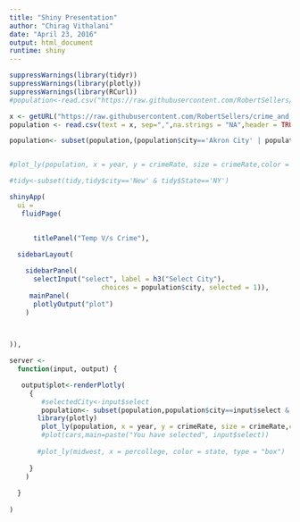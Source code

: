```yaml
---
title: "Shiny Presentation"
author: "Chirag Vithalani"
date: "April 23, 2016"
output: html_document
runtime: shiny
---
```



```r

suppressWarnings(library(tidyr))
suppressWarnings(library(plotly))
suppressWarnings(library(RCurl))
#population<-read.csv("https://raw.githubusercontent.com/RobertSellers/crime_and_weather_study/master/data/Export/crimeANDweather_v1.csv", sep=",",na.strings = "NA",header = TRUE,stringsAsFactors = FALSE)

x <- getURL("https://raw.githubusercontent.com/RobertSellers/crime_and_weather_study/master/data/Export/crimeANDweather_v1.csv")
population <- read.csv(text = x, sep=",",na.strings = "NA",header = TRUE,stringsAsFactors = FALSE)

population<- subset(population,(population$city=='Akron City' | population$city=='Ada County') & population$year >2005)


#plot_ly(population, x = year, y = crimeRate, size = crimeRate,color = meanMaxF,opacity = meanMaxF, mode = "markers",colors ="Reds")

#tidy<-subset(tidy,tidy$city=='New' & tidy$State=='NY')

```


```r


shinyApp(
  ui = 
   fluidPage(
     
     
      titlePanel("Temp V/s Crime"),

  sidebarLayout(

    sidebarPanel(
      selectInput("select", label = h3("Select City"), 
                       choices = population$city, selected = 1)),
     mainPanel(
      plotlyOutput("plot")
    )

   

)),

server <-
  function(input, output) {

   output$plot<-renderPlotly(
     {
        #selectedCity<-input$select
        population<- subset(population,population$city==input$select & population$year >2005)
       library(plotly)
        plot_ly(population, x = year, y = crimeRate, size = crimeRate,color = meanMaxF,opacity = meanMaxF, mode = "markers",colors ="Reds")
        #plot(cars,main=paste("You have selected", input$select))
       
       #plot_ly(midwest, x = percollege, color = state, type = "box")
     
     }
    )
    
  }
  
)


```